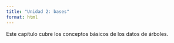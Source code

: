 ```yaml
---
title: "Unidad 2: bases"
format: html
---
```


Este capítulo cubre los conceptos básicos de los datos de árboles.
